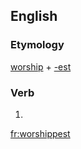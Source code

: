 ==English==

===Etymology===
[[worship]] + [[-est]]

===Verb===
{{head|en|verb form}}

# {{en-archaic second-person singular of|worship|lang=en}}

[[fr:worshippest]]